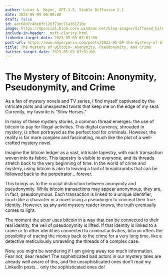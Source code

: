 ```yaml
---
author: Lucas A. Meyer, GPT-3.5, Stable Diffusion 2.1
date: 2023-05-09 06:00:00
draft: false
id: aec68d7c46ebfc126f73ec71a361210e
image: https://mpsocial.blob.core.windows.net/blog-images/diffused_bitcoin_anonymity.png
include-in-header: _msft-clarity.html
linkedin-target-date: 2023-05-09 07:01:00
post-url: https://www.meyerperin.com/posts/2023-05-09-the-mystery-of-bitcoin-anonymity-pseudonymity-and-crime.html
title: The Mystery of Bitcoin- Anonymity, Pseudonymity, and Crime
twitter-target-date: 2023-05-09 07:01:00
---
```


# The Mystery of Bitcoin: Anonymity, Pseudonymity, and Crime

As a fan of mystery novels and TV series, I find myself captivated by the intricate plots and unexpected twists that keep me on the edge of my seat. Currently, my favorite is "Slow Horses." 

In many of these mystery stories, a common thread emerges: the use of bitcoin to pay for illegal activities. This digital currency, shrouded in mystery, is often portrayed as the perfect tool for criminals. However, the reality is far more complex and fascinating, much like the plot of a well-crafted mystery novel.

Imagine the bitcoin ledger as a vast, intricate tapestry, with each transaction woven into its fabric. This tapestry is visible to everyone, and its threads stretch back to the very beginning of time. In the world of crime and mystery, using bitcoin is akin to leaving a trail of breadcrumbs that can be followed back to the perpetrator... forever.

This brings us to the crucial distinction between anonymity and pseudonymity. While bitcoin transactions may appear anonymous, they are, in fact, pseudonymous. Each transaction is linked to a unique identifier, much like a character in a novel using a pseudonym to conceal their true identity. However, as any avid mystery reader knows, the truth eventually comes to light.

The moment the actor uses bitcoin in a way that can be connected to their real identity, the veil of pseudonymity is lifted. If that identity is linked to a crime or to other identities connected to criminal activities, bitcoin offers the possibility of tracing the money back to the crime for a very long time, like a detective meticulously unraveling the threads of a complex case.

Now, you might be wondering if I am giving away too much information. Fear not, dear reader! The sophisticated bad actors in our mystery tales are already well aware of this, and the unsophisticated ones don't read my LinkedIn posts... only the sophisticated ones do!

